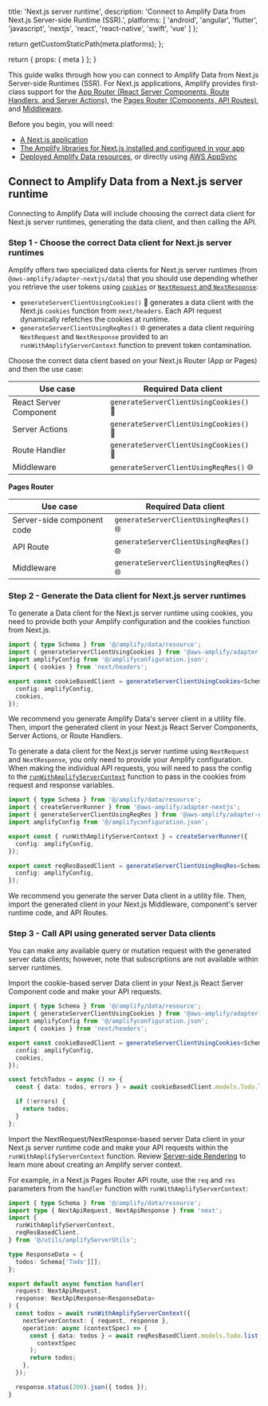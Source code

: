 
  title: 'Next.js server runtime',
  description:
    'Connect to Amplify Data from Next.js Server-side Runtime (SSR).',
  platforms: [
    'android',
    'angular',
    'flutter',
    'javascript',
    'nextjs',
    'react',
    'react-native',
    'swift',
    'vue'
  ]
};

  return getCustomStaticPath(meta.platforms);
};

  return {
    props: {
      meta
    }
  };
}

This guide walks through how you can connect to Amplify Data from Next.js Server-side Runtimes (SSR). For Next.js applications, Amplify provides first-class support for the [App Router (React Server Components, Route Handlers, and Server Actions)](https://nextjs.org/docs/app), the [Pages Router (Components, API Routes)](https://nextjs.org/docs/pages), and [Middleware](https://nextjs.org/docs/app/building-your-application/routing/middleware).

Before you begin, you will need:

- [A Next.js application](/nextjs/start/project-setup/create-application/)
- [The Amplify libraries for Next.js installed and configured in your app](/nextjs/build-a-backend/server-side-rendering/)
- [Deployed Amplify Data resources](/[platform]/build-a-backend/data/set-up-data/), or directly using [AWS AppSync](https://aws.amazon.com/appsync/)

## Connect to Amplify Data from a Next.js server runtime

Connecting to Amplify Data will include choosing the correct data client for Next.js server runtimes, generating the data client, and then calling the API.

### Step 1 - Choose the correct Data client for Next.js server runtimes

Amplify offers two specialized data clients for Next.js server runtimes (from `@aws-amplify/adapter-nextjs/data`) that you should use depending whether you retrieve the user tokens using [`cookies`](https://nextjs.org/docs/app/api-reference/functions/cookies) or [`NextRequest` and `NextResponse`](https://nextjs.org/docs/app/api-reference/functions/next-request):

- `generateServerClientUsingCookies()` 🍪 generates a data client with the Next.js `cookies` function from `next/headers`. Each API request dynamically refetches the cookies at runtime.
- `generateServerClientUsingReqRes()` 🌐 generates a data client requiring `NextRequest` and `NextResponse` provided to an `runWithAmplifyServerContext` function to prevent token contamination.

Choose the correct data client based on your Next.js Router (App or Pages) and then the use case:

<BlockSwitcher>

<Block name="App Router">

| Use case               | Required Data client                 |
| ---------------------- | --------------------------------------- |
| React Server Component | `generateServerClientUsingCookies()` 🍪 |
| Server Actions         | `generateServerClientUsingCookies()` 🍪 |
| Route Handler          | `generateServerClientUsingCookies()` 🍪 |
| Middleware             | `generateServerClientUsingReqRes()` 🌐  |

</Block>

<Block name="Pages Router">

**Pages Router**

| Use case                   | Required Data client                |
| -------------------------- | -------------------------------------- |
| Server-side component code | `generateServerClientUsingReqRes()` 🌐 |
| API Route                  | `generateServerClientUsingReqRes()` 🌐 |
| Middleware                 | `generateServerClientUsingReqRes()` 🌐 |

</Block>

</BlockSwitcher>

### Step 2 - Generate the Data client for Next.js server runtimes

<BlockSwitcher>

<Block name="generateServerClientUsingCookies() 🍪">

To generate a Data client for the Next.js server runtime using cookies, you need to provide both your Amplify configuration and the cookies function from Next.js.

```ts
import { type Schema } from '@/amplify/data/resource';
import { generateServerClientUsingCookies } from '@aws-amplify/adapter-nextjs/data';
import amplifyConfig from '@/amplifyconfiguration.json';
import { cookies } from 'next/headers';

export const cookieBasedClient = generateServerClientUsingCookies<Schema>({
  config: amplifyConfig,
  cookies,
});
```

<Callout>

We recommend you generate Amplify Data's server client in a utility file. Then, import the generated client in your Next.js React Server Components, Server Actions, or Route Handlers.

</Callout>

</Block>

<Block name="generateServerClientUsingReqRes() 🌐">

To generate a data client for the Next.js server runtime using `NextRequest` and `NextResponse`, you only need to provide your Amplify configuration. When making the individual API requests, you will need to pass the config to the [`runWithAmplifyServerContext`](/[platform]/build-a-backend/server-side-rendering) function to pass in the cookies from request and response variables.

```ts
import { type Schema } from '@/amplify/data/resource';
import { createServerRunner } from '@aws-amplify/adapter-nextjs';
import { generateServerClientUsingReqRes } from '@aws-amplify/adapter-nextjs/data';
import amplifyConfig from '@/amplifyconfiguration.json';

export const { runWithAmplifyServerContext } = createServerRunner({
  config: amplifyConfig,
});

export const reqResBasedClient = generateServerClientUsingReqRes<Schema>({
  config: amplifyConfig,
});
```

<Callout>

We recommend you generate the server Data client in a utility file. Then, import the generated client in your Next.js Middleware, component's server runtime code, and API Routes.

</Callout>

</Block>

</BlockSwitcher>

### Step 3 - Call API using generated server Data clients

You can make any available query or mutation request with the generated server data clients; however, note that subscriptions are not available within server runtimes.

<BlockSwitcher>

<Block name="generateServerClientUsingCookies() 🍪">

Import the cookie-based server Data client in your Next.js React Server Component code and make your API requests.

```ts
import { type Schema } from '@/amplify/data/resource';
import { generateServerClientUsingCookies } from '@aws-amplify/adapter-nextjs/data';
import amplifyConfig from '@/amplifyconfiguration.json';
import { cookies } from 'next/headers';

export const cookieBasedClient = generateServerClientUsingCookies<Schema>({
  config: amplifyConfig,
  cookies,
});

const fetchTodos = async () => {
  const { data: todos, errors } = await cookieBasedClient.models.Todo.list();

  if (!errors) {
    return todos;
  }
};
```

</Block>

<Block name="generateServerClientUsingReqRes() 🌐">

Import the NextRequest/NextResponse-based server Data client in your Next.js server runtime code and make your API requests within the `runWithAmplifyServerContext` function. Review [Server-side Rendering](/[platform]/build-a-backend/server-side-rendering) to learn more about creating an Amplify server context.

For example, in a Next.js Pages Router API route, use the `req` and `res` parameters from the `handler` function with `runWithAmplifyServerContext`:

```ts
import { type Schema } from '@/amplify/data/resource';
import type { NextApiRequest, NextApiResponse } from 'next';
import {
  runWithAmplifyServerContext,
  reqResBasedClient,
} from '@/utils/amplifyServerUtils';

type ResponseData = {
  todos: Schema['Todo'][];
};

export default async function handler(
  request: NextApiRequest,
  response: NextApiResponse<ResponseData>
) {
  const todos = await runWithAmplifyServerContext({
    nextServerContext: { request, response },
    operation: async (contextSpec) => {
      const { data: todos } = await reqResBasedClient.models.Todo.list(
        contextSpec
      );
      return todos;
    },
  });

  response.status(200).json({ todos });
}

```

</Block>

</BlockSwitcher>

